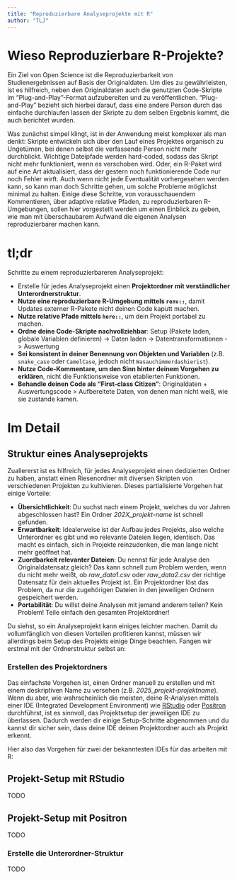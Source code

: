 ```yaml
---
title: "Reproduzierbare Analyseprojekte mit R"
author: "TLJ"
---
```


# Wieso Reproduzierbare R-Projekte?

Ein Ziel von Open Science ist die Reproduzierbarkeit von Studienergebnissen auf Basis der Originaldaten. Um dies zu gewährleisten, ist es hilfreich, neben den Originaldaten auch die genutzten Code-Skripte im "Plug-and-Play"-Format aufzubereiten und zu veröffentlichen. "Plug-and-Play" bezieht sich hierbei darauf, dass eine andere Person durch das einfache durchlaufen lassen der Skripte zu dem selben Ergebnis kommt, die auch berichtet wurden.

Was zunächst simpel klingt, ist in der Anwendung meist komplexer als man denkt: Skripte entwickeln sich über den Lauf eines Projektes organisch zu Ungetümen, bei denen selbst die verfassende Person nicht mehr durchblickt. Wichtige Dateipfade werden hard-coded, sodass das Skript nicht mehr funktioniert, wenn es verschoben wird. Oder, ein R-Paket wird auf eine Art aktualisiert, dass der gestern noch funktionierende Code nur noch Fehler wirft. Auch wenn nicht jede Eventualität vorhergesehen werden kann, so kann man doch Schritte gehen, um solche Probleme möglichst minimal zu halten. Einige diese Schritte, von vorausschauendem Kommentieren, über adaptive relative Pfaden, zu reproduzierbaren R-Umgebungen, sollen hier vorgestellt werden um einen Einblick zu geben, wie man mit überschaubarem Aufwand die eigenen Analysen reproduzierbarer machen kann.

# tl;dr

Schritte zu einem reproduzierbareren Analyseprojekt:

-   Erstelle für jedes Analyseprojekt einen **Projektordner mit verständlicher Unterordnerstruktur**.
-   **Nutze eine reproduzierbare R-Umgebung mittels `renv::`**, damit Updates externer R-Pakete nicht deinen Code kaputt machen.
-   **Nutze relative Pfade mittels `here::`**, um dein Projekt portabel zu machen.
-   **Ordne deine Code-Skripte nachvollziehbar**: Setup (Pakete laden, globale Variablen definieren) -\> Daten laden -\> Datentransformationen -\> Auswertung
-   **Sei konsistent in deiner Benennung von Objekten und Variablen** (z.B. `snake_case` oder `CamelCase`, jedoch nicht `Wasauchimmerdashierist`).
-   **Nutze Code-Kommentare, um den Sinn hinter deinem Vorgehen zu erklären**, nicht die Funktionsweise von etablierten Funktionen.
-   **Behandle deinen Code als "First-class Citizen"**: Originaldaten + Auswertungscode \> Aufbereitete Daten, von denen man nicht weiß, wie sie zustande kamen.

# Im Detail

## Struktur eines Analyseprojekts

Zuallererst ist es hilfreich, für jedes Analyseprojekt einen dedizierten Ordner zu haben, anstatt einen Riesenordner mit diversen Skripten von verschiedenen Projekten zu kultivieren. Dieses partialisierte Vorgehen hat einige Vorteile:

-   **Übersichtlichkeit**: Du suchst nach einem Projekt, welches du vor Jahren abgeschlossen hast? Ein Ordner *202X_projekt-name* ist schnell gefunden.
-   **Erwartbarkeit**: Idealerweise ist der Aufbau jedes Projekts, also welche Unterordner es gibt und wo relevante Dateien liegen, identisch. Das macht es einfach, sich in Projekte reinzudenken, die man lange nicht mehr geöffnet hat.
-   **Zuordbarkeit relevanter Dateien**: Du nennst für jede Analyse den Originaldatensatz gleich? Das kann schnell zum Problem werden, wenn du nicht mehr weißt, ob *raw_data1.csv* oder *raw_data2.csv* der richtige Datensatz für dein aktuelles Projekt ist. Ein Projektordner löst das Problem, da nur die zugehörigen Dateien in den jeweiligen Ordnern gespeichert werden.
-   **Portabilität**: Du willst deine Analysen mit jemand anderem teilen? Kein Problem! Teile einfach den gesamten Projektordner!

Du siehst, so ein Analyseprojekt kann einiges leichter machen. Damit du vollumfänglich von diesen Vorteilen profitieren kannst, müssen wir allerdings beim Setup des Projekts einige Dinge beachten. Fangen wir erstmal mit der Ordnerstruktur selbst an:

### Erstellen des Projektordners

Das einfachste Vorgehen ist, einen Ordner manuell zu erstellen und mit einem deskriptiven Name zu versehen (z.B. *2025_projekt-projektname*). Wenn du aber, wie wahrscheinlich die meisten, deine R-Analysen mittels einer IDE (Integrated Development Environment) wie [RStudio](https://posit.co/products/open-source/rstudio/?sid=1) oder [Positron](https://positron.posit.co/) durchführst, ist es sinnvoll, das Projektsetup der jeweiligen IDE zu überlassen. Dadurch werden dir einige Setup-Schritte abgenommen und du kannst dir sicher sein, dass deine IDE deinen Projektordner auch als Projekt erkennt.

Hier also das Vorgehen für zwei der bekanntesten IDEs für das arbeiten mit R:

::: {.callout-tip collapse="true" icon="false"}
## Projekt-Setup mit RStudio

TODO
:::

::: {.callout-tip collapse="true" icon="false"}
## Projekt-Setup mit Positron

TODO
:::

### Erstelle die Unterordner-Struktur

TODO